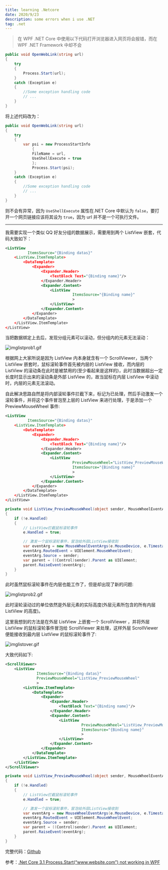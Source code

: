 ```yaml
---
title: learning .Netcore
date: 2020/9/23
description: some errors when i use .NET
tag: .net
---
```


> 在 WPF .NET Core 中使用以下代码打开浏览器进入网页将会报错，而在 WPF .NET Framework 中却不会

```csharp
public void OpenWebLink(string url)
{
    try
    {
        Process.Start(url);
    }
    catch (Exception e)
    {
        //Some exception handling code
        // ...
    }
}
```

将上述代码改为：

```csharp
public void OpenWebLink(string url)
{
    try
    {
    	var psi = new ProcessStartInfo
			{
    	    FileName = url,
    	    UseShellExecute = true
			};
			Process.Start(psi);
    }
    catch (Exception e)
    {
        //Some exception handling code
        // ...
    }
}
```

则不会有异常，因为 `UseShellExecute` 属性在.NET Core 中默认为 `false`，要打开一个网页链接应该将其设为 `true`，因为 url 并不是一个可执行文件。

---

我需要实现一个类似 QQ 好友分组的数据展示，需要用到两个 ListView 嵌套，代码大致如下：

```xml
<ListView
          ItemsSource="{Binding datas}"
    <ListView.ItemTemplate>
        <DataTemplate>
            <Expander>
                <Expander.Header>
                    <TextBlock Text="{Binding name}"/>
                </Expander.Header>
                <Expander.Content>
                    <ListView
                              ItemsSource="{Binding name}"
                              >
                    </ListView>
                </Expander.Content>
            </Expander>
        </DataTemplate>
    </ListView.ItemTemplate>
</ListView>
```

当把数据绑定上去后，发现分组元素可以滚动，但分组内的元素无法滚动：

![imglistprob1.gif](../../public/wpf-listview-problem/imglistprob1.gif)

根据网上大家所说是因为 ListView 内本身就含有一个 ScrollViewer，当两个 ListView 嵌套时，鼠标滚轮事件首先被内层的 ListView 接收，而内层的 ListView 的滚动条在此时是被禁用的(至少看起来是这样的)，此时当数据超出一定长度时显示出来的滚动条是外部 ListView 的，故当鼠标在内层 ListView 中滚动时，内层的元素无法滚动。

自此解决思路自然是将内部滚轮事件拦截下来，标记为已处理，然后手动激发一个滚轮事件，并将这个事件冒泡至上层的 ListView 来进行处理，于是添加一个 PreviewMouseWheel 事件:

```xml
<ListView
          ItemsSource="{Binding datas}"
    <ListView.ItemTemplate>
        <DataTemplate>
            <Expander>
                <Expander.Header>
                    <TextBlock Text="{Binding name}"/>
                </Expander.Header>
                <Expander.Content>
                    <ListView
                              PreviewMouseWheel="ListView_PreviewMouseWheel"
                              ItemsSource="{Binding name}"
                              >
                    </ListView>
                </Expander.Content>
            </Expander>
        </DataTemplate>
    </ListView.ItemTemplate>
</ListView>
```

```csharp
private void ListView_PreviewMouseWheel(object sender, MouseWheelEventArgs e)
{
    if (!e.Handled)
    {
        // ListView拦截鼠标滚轮事件
        e.Handled = true;

        // 激发一个鼠标滚轮事件，冒泡给外层ListView接收到
        var eventArg = new MouseWheelEventArgs(e.MouseDevice, e.Timestamp, e.Delta);
        eventArg.RoutedEvent = UIElement.MouseWheelEvent;
        eventArg.Source = sender;
        var parent = ((Control)sender).Parent as UIElement;
        parent.RaiseEvent(eventArg);
    }
}
```

此时虽然鼠标滚轮事件在内层也能工作了，但是却出现了新的问题:

![imglistprob2.gif](../../public/wpf-listview-problem/imglistprob2.gif)

此时滚轮滚动过的单位依然是外层元素的实际高度(外层元素所包含的所有内层 ListView 的高度)。

这里我想到的方法是在外层 ListView 上嵌套一个 ScrollViewer ，并将外层 ListView 的鼠标滚轮事件冒泡给 ScrollViewer 来处理，这样外层 ScrollViewer 便能接收到最内层 ListView 的鼠标滚轮事件了:

![imglistover.gif](../../public/wpf-listview-problem/imglistover.gif)

大致代码如下:

```xml
<ScrollViewer>
    <ListView
              ItemsSource="{Binding datas}"
              PreviewMouseWheel="ListView_PreviewMouseWheel"
              >
        <ListView.ItemTemplate>
            <DataTemplate>
                <Expander>
                    <Expander.Header>
                        <TextBlock Text="{Binding name}"/>
                    </Expander.Header>
                    <Expander.Content>
                        <ListView
                                  PreviewMouseWheel="ListView_PreviewMouseWheel"
                                  ItemsSource="{Binding name}"
                                  >
                        </ListView>
                    </Expander.Content>
                </Expander>
            </DataTemplate>
        </ListView.ItemTemplate>
    </ListView>
</ScrollViewer>
```

```csharp
private void ListView_PreviewMouseWheel(object sender, MouseWheelEventArgs e)
{
    if (!e.Handled)
    {
        // ListView拦截鼠标滚轮事件
        e.Handled = true;

        // 激发一个鼠标滚轮事件，冒泡给外层ListView接收到
        var eventArg = new MouseWheelEventArgs(e.MouseDevice, e.Timestamp, e.Delta);
        eventArg.RoutedEvent = UIElement.MouseWheelEvent;
        eventArg.Source = sender;
        var parent = ((Control)sender).Parent as UIElement;
        parent.RaiseEvent(eventArg);
    }
}
```

完整代码：[Github](https://github.com/jaywhen/LearnWPF/tree/main/ListDb)

参考：[.Net Core 3.1 Process.Start(“www.website.com”) not working in WPF](https://stackoverflow.com/questions/59716856/net-core-3-1-process-startwww-website-com-not-working-in-wpf)
